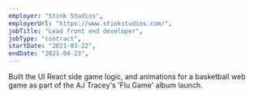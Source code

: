 ```yaml
---
employer: "Stink Studios",
employerUrl: "https://www.stinkstudios.com/",
jobTitle: "Lead front end developer",
jobType: "contract",
startDate: "2021-03-22",
endDate: "2021-04-23",
---
```


Built the UI React side game logic, and animations for a basketball web game as part of the AJ Tracey's 'Flu Game' album launch.
